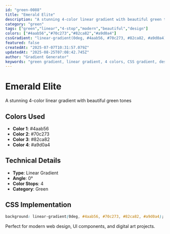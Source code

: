 ```yaml
---
id: "green-0088"
title: "Emerald Elite"
description: "A stunning 4-color linear gradient with beautiful green tones"
category: "green"
tags: ["green","linear","4-stop","modern","beautiful","design"]
colors: ["#4aab56","#70c273","#82ca82","#a9d0a4"]
cssGradient: "linear-gradient(0deg, #4aab56, #70c273, #82ca82, #a9d0a4)"
featured: false
createdAt: "2025-07-07T10:31:57.079Z"
updatedAt: "2025-08-25T07:08:42.745Z"
author: "Gradient Generator"
keywords: "green gradient, linear gradient, 4 colors, CSS gradient, design, #4aab56, #70c273, #82ca82, #a9d0a4"
---
```


# Emerald Elite

A stunning 4-color linear gradient with beautiful green tones

## Colors Used
- **Color 1**: #4aab56
- **Color 2**: #70c273
- **Color 3**: #82ca82
- **Color 4**: #a9d0a4

## Technical Details
- **Type**: Linear Gradient
- **Angle**: 0°
- **Color Stops**: 4
- **Category**: Green

## CSS Implementation
```css
background: linear-gradient(0deg, #4aab56, #70c273, #82ca82, #a9d0a4);
```

Perfect for modern web design, UI components, and digital art projects.
